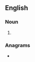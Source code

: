==English==

===Noun===
{{head|en|noun form}}

# {{plural of|en|bonxie}}

===Anagrams===
* {{anagrams|en|a=beinosx|boxes in|in-boxes|inboxes}}
